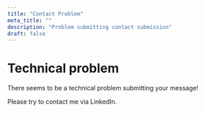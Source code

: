 ```yaml
---
title: "Contact Problem"
meta_title: ""
description: "Problem submitting contact submission"
draft: false
---
```


# Technical problem

There seems to be a technical problem submitting your message!

Please try to contact me via LinkedIn.
